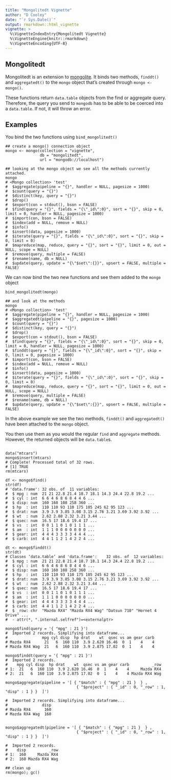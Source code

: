```yaml
---
title: "Mongolitedt Vignette"
author: "D Cooley"
date: "`r Sys.Date()`"
output: rmarkdown::html_vignette
vignette: >
  %\VignetteIndexEntry{Mongolitedt Vignette}
  %\VignetteEngine{knitr::rmarkdown}
  %\VignetteEncoding{UTF-8}
---
```


## Mongolitedt

Mongolitedt is an extension to [mongolite](https://cran.r-project.org/package=mongolite). It binds two methods, `finddt()` and `aggregatedt()` to the `mongo` object that's created through `mongo <- mongo()`. 

These functions return `data.table` objects from the find or aggregate query. Therefore, the query you send to `mongodb` has to be able to be coerced into a `data.table`. If not, it will throw an error.


## Examples

You bind the two functions using `bind_mongolitedt()`

```
## create a mongo() connection object
mongo <- mongo(collection = "vignette",
               db = "mongolitedt",
               url = "mongodb://localhost")

## looking at the mongo object we see all the methods currently attached.
mongo
# <Mongo collection> 'test' 
#  $aggregate(pipeline = "{}", handler = NULL, pagesize = 1000) 
#  $count(query = "{}") 
#  $distinct(key, query = "{}") 
#  $drop() 
#  $export(con = stdout(), bson = FALSE) 
#  $find(query = "{}", fields = "{\"_id\":0}", sort = "{}", skip = 0, limit = 0, handler = NULL, pagesize = 1000) 
#  $import(con, bson = FALSE) 
#  $index(add = NULL, remove = NULL) 
#  $info() 
#  $insert(data, pagesize = 1000) 
#  $iterate(query = "{}", fields = "{\"_id\":0}", sort = "{}", skip = 0, limit = 0) 
#  $mapreduce(map, reduce, query = "{}", sort = "{}", limit = 0, out = NULL, scope = NULL) 
#  $remove(query, multiple = FALSE) 
#  $rename(name, db = NULL) 
#  $update(query, update = "{\"$set\":{}}", upsert = FALSE, multiple = FALSE) 

```

We can now bind the two new functions and see them added to the `mongo` object

```
bind_mongolitedt(mongo)

## and look at the methods
mongo
# <Mongo collection> 'test' 
#  $aggregate(pipeline = "{}", handler = NULL, pagesize = 1000) 
#  $aggregatedt(pipeline = "{}", pagesize = 1000) 
#  $count(query = "{}") 
#  $distinct(key, query = "{}") 
#  $drop() 
#  $export(con = stdout(), bson = FALSE) 
#  $find(query = "{}", fields = "{\"_id\":0}", sort = "{}", skip = 0, limit = 0, handler = NULL, pagesize = 1000) 
#  $finddt(query = "{}", fields = "{\"_id\":0}", sort = "{}", skip = 0, limit = 0, pagesize = 1000) 
#  $import(con, bson = FALSE) 
#  $index(add = NULL, remove = NULL) 
#  $info() 
#  $insert(data, pagesize = 1000) 
#  $iterate(query = "{}", fields = "{\"_id\":0}", sort = "{}", skip = 0, limit = 0) 
#  $mapreduce(map, reduce, query = "{}", sort = "{}", limit = 0, out = NULL, scope = NULL) 
#  $remove(query, multiple = FALSE) 
#  $rename(name, db = NULL) 
#  $update(query, update = "{\"$set\":{}}", upsert = FALSE, multiple = FALSE) 

```

In the above example we see the two methods, `finddt()` and `aggregatedt()` have been attached to the `mongo` object.

You then use them as you would the regular `find` and `aggregate` methods. However, the returned objects will be `data.table`s.


```

data("mtcars")
mongo$insert(mtcars)
# Complete! Processed total of 32 rows.
# [1] TRUE
rm(mtcars)

df <- mongo$find()
str(df)
# 'data.frame':	32 obs. of  11 variables:
#  $ mpg : num  21 21 22.8 21.4 18.7 18.1 14.3 24.4 22.8 19.2 ...
#  $ cyl : int  6 6 4 6 8 6 8 4 4 6 ...
#  $ disp: num  160 160 108 258 360 ...
#  $ hp  : int  110 110 93 110 175 105 245 62 95 123 ...
#  $ drat: num  3.9 3.9 3.85 3.08 3.15 2.76 3.21 3.69 3.92 3.92 ...
#  $ wt  : num  2.62 2.88 2.32 3.21 3.44 ...
#  $ qsec: num  16.5 17 18.6 19.4 17 ...
#  $ vs  : int  0 0 1 1 0 1 0 1 1 1 ...
#  $ am  : int  1 1 1 0 0 0 0 0 0 0 ...
#  $ gear: int  4 4 4 3 3 3 3 4 4 4 ...
#  $ carb: int  4 4 1 1 2 1 4 2 2 4 ...

dt <- mongo$finddt()
str(dt)
# Classes ‘data.table’ and 'data.frame':	32 obs. of  12 variables:
#  $ mpg : num  21 21 22.8 21.4 18.7 18.1 14.3 24.4 22.8 19.2 ...
#  $ cyl : int  6 6 4 6 8 6 8 4 4 6 ...
#  $ disp: num  160 160 108 258 360 ...
#  $ hp  : int  110 110 93 110 175 105 245 62 95 123 ...
#  $ drat: num  3.9 3.9 3.85 3.08 3.15 2.76 3.21 3.69 3.92 3.92 ...
#  $ wt  : num  2.62 2.88 2.32 3.21 3.44 ...
#  $ qsec: num  16.5 17 18.6 19.4 17 ...
#  $ vs  : int  0 0 1 1 0 1 0 1 1 1 ...
#  $ am  : int  1 1 1 0 0 0 0 0 0 0 ...
#  $ gear: int  4 4 4 3 3 3 3 4 4 4 ...
#  $ carb: int  4 4 1 1 2 1 4 2 2 4 ...
#  $ _row: chr  "Mazda RX4" "Mazda RX4 Wag" "Datsun 710" "Hornet 4 Drive" ...
#  - attr(*, ".internal.selfref")=<externalptr> 

mongo$find(query = '{ "mpg" : 21 }')
#  Imported 2 records. Simplifying into dataframe...
#               mpg cyl disp  hp drat    wt  qsec vs am gear carb
# Mazda RX4      21   6  160 110  3.9 2.620 16.46  0  1    4    4
# Mazda RX4 Wag  21   6  160 110  3.9 2.875 17.02  0  1    4    4

mongo$finddt(query = '{ "mpg" : 21 }')
#  Imported 2 records.
#    mpg cyl disp  hp drat    wt  qsec vs am gear carb          _row
# 1:  21   6  160 110  3.9 2.620 16.46  0  1    4    4     Mazda RX4
# 2:  21   6  160 110  3.9 2.875 17.02  0  1    4    4 Mazda RX4 Wag

mongo$aggregate(pipeline = '[ { "$match" : { "mpg" : 21 }  } , 
                               { "$project" : { "_id" : 0, "_row" : 1, "disp" : 1 } }  ]')

#  Imported 2 records. Simplifying into dataframe...
#               disp
# Mazda RX4      160
# Mazda RX4 Wag  160


mongo$aggregatedt(pipeline = '[ { "$match" : { "mpg" : 21 }  } , 
                               { "$project" : { "_id" : 0, "_row" : 1, "disp" : 1 } }  ]')

#  Imported 2 records.
#    disp          _row
# 1:  160     Mazda RX4
# 2:  160 Mazda RX4 Wag

## clean up
rm(mongo); gc()

```




